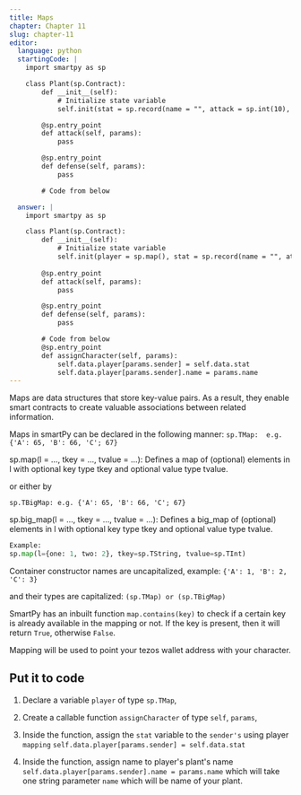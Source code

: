 ```yaml
---
title: Maps
chapter: Chapter 11
slug: chapter-11
editor:
  language: python
  startingCode: |
    import smartpy as sp

    class Plant(sp.Contract):
        def __init__(self):
            # Initialize state variable
            self.init(stat = sp.record(name = "", attack = sp.int(10), defense = sp.int(10), health = sp.int(100), growth_rate = sp.int(10), is_alive = True))

        @sp.entry_point
        def attack(self, params):
            pass

        @sp.entry_point
        def defense(self, params):
            pass

        # Code from below

  answer: |  
    import smartpy as sp

    class Plant(sp.Contract):
        def __init__(self):
            # Initialize state variable
            self.init(player = sp.map(), stat = sp.record(name = "", attack = sp.int(10), defense = sp.int(10), health = sp.int(100), growth_rate = sp.int(10), is_alive = True))
    
        @sp.entry_point
        def attack(self, params):
            pass

        @sp.entry_point
        def defense(self, params):
            pass

        # Code from below
        @sp.entry_point
        def assignCharacter(self, params):
            self.data.player[params.sender] = self.data.stat
            self.data.player[params.sender].name = params.name
---
```


Maps are data structures that store key-value pairs. As a result, they enable smart contracts to create valuable associations between related information.

Maps in smartPy can be declared in the following manner:
`sp.TMap:  e.g. {'A': 65, 'B': 66, 'C'; 67}`

sp.map(l = …, tkey = …, tvalue = …): Defines a map of (optional) elements in l with optional key type tkey and optional value type tvalue.

or either by

`sp.TBigMap: e.g. {'A': 65, 'B': 66, 'C'; 67}`

sp.big_map(l = …, tkey = …, tvalue = …): Defines a big_map of (optional) elements in l with optional key type tkey and optional value type tvalue.

```python
Example:
sp.map(l={one: 1, two: 2}, tkey=sp.TString, tvalue=sp.TInt)
```
Container constructor names are uncapitalized, example: `{'A': 1, 'B': 2, 'C': 3}` 

and their types are capitalized: `(sp.TMap) or (sp.TBigMap)`

SmartPy has an inbuilt function `map.contains(key)` to check if a certain key is already available in the mapping or not. If the key is present, then it will return `True`, otherwise `False`.

Mapping will be used to point your tezos wallet address with your character.

## Put it to code

1) Declare a variable `player` of type `sp.TMap`,

2) Create a callable function `assignCharacter` of type `self`, `params`,

3) Inside the function, assign the `stat` variable to the `sender's` using player `mapping` 
   `self.data.player[params.sender] = self.data.stat` 
   
4) Inside the function, assign name to player's plant's name
    `self.data.player[params.sender].name = params.name`
which will take one string parameter `name` which will be name of your plant.
